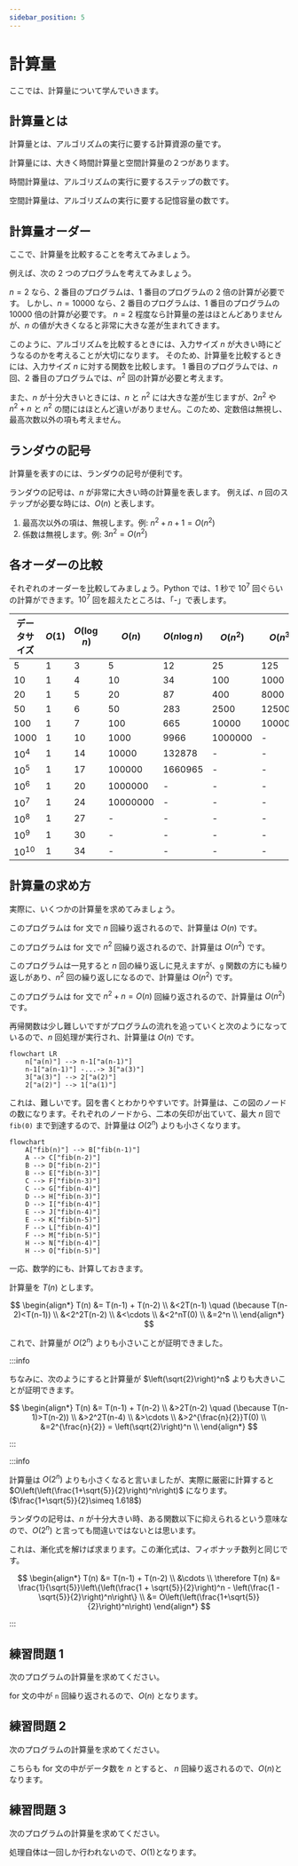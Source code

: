 ```yaml
---
sidebar_position: 5
---
```



# 計算量

ここでは、計算量について学んでいきます。

## 計算量とは

計算量とは、アルゴリズムの実行に要する計算資源の量です。

計算量には、大きく時間計算量と空間計算量の２つがあります。

時間計算量は、アルゴリズムの実行に要するステップの数です。

空間計算量は、アルゴリズムの実行に要する記憶容量の数です。

## 計算量オーダー

ここで、計算量を比較することを考えてみましょう。

例えば、次の 2 つのプログラムを考えてみましょう。

<ViewSource path="/order/example1.ipynb" />

<ViewSource path="/order/example2.ipynb" />

$n = 2$ なら、2 番目のプログラムは、1 番目のプログラムの 2 倍の計算が必要です。
しかし、$n = 10000$ なら、2 番目のプログラムは、1 番目のプログラムの 10000 倍の計算が必要です。
$n = 2$ 程度なら計算量の差はほとんどありませんが、$n$ の値が大きくなると非常に大きな差が生まれてきます。

このように、アルゴリズムを比較するときには、入力サイズ $n$ が大きい時にどうなるのかを考えることが大切になります。
そのため、計算量を比較するときには、入力サイズ $n$ に対する関数を比較します。
1 番目のプログラムでは、$n$ 回、2 番目のプログラムでは、$n^2$ 回の計算が必要と考えます。

また、$n$ が十分大きいときには、$n$ と $n^2$ には大きな差が生じますが、$2n^2$ や $n^2 + n$ と $n^2$ の間にはほとんど違いがありません。このため、定数倍は無視し、最高次数以外の項も考えません。

## ランダウの記号

計算量を表すのには、ランダウの記号が便利です。

ランダウの記号は、$n$ が非常に大きい時の計算量を表します。
例えば、$n$ 回のステップが必要な時には、$O(n)$ と表します。

1. 最高次以外の項は、無視します。例: $n^2 + n + 1 = O(n^2)$
1. 係数は無視します。例: $3n^2 = O(n^2)$

## 各オーダーの比較

それぞれのオーダーを比較してみましょう。Python では、1 秒で $10^7$ 回ぐらいの計算ができます。$10^7$ 回を超えたところは、「-」で表します。

| データサイズ | $O(1)$ | $O(\log n)$ | $O(n)$   | $O(n\log n)$ | $O(n^2)$ | $O(n^3)$ | $O(2^n)$ | $O(n!)$ |
| ------------ | ------ | ----------- | -------- | ------------ | -------- | -------- | -------- | ------- |
| 5            | 1      | 3           | 5        | 12           | 25       | 125      | 32       | 120     |
| 10           | 1      | 4           | 10       | 34           | 100      | 1000     | 1024     | 3628822 |
| 20           | 1      | 5           | 20       | 87           | 400      | 8000     | 1048576  | -       |
| 50           | 1      | 6           | 50       | 283          | 2500     | 125000   | -        | -       |
| 100          | 1      | 7           | 100      | 665          | 10000    | 1000000  | -        | -       |
| 1000         | 1      | 10          | 1000     | 9966         | 1000000  | -        | -        | -       |
| $10^4$       | 1      | 14          | 10000    | 132878       | -        | -        | -        | -       |
| $10^5$       | 1      | 17          | 100000   | 1660965      | -        | -        | -        | -       |
| $10^6$       | 1      | 20          | 1000000  | -            | -        | -        | -        | -       |
| $10^7$       | 1      | 24          | 10000000 | -            | -        | -        | -        | -       |
| $10^8$       | 1      | 27          | -        | -            | -        | -        | -        | -       |
| $10^9$       | 1      | 30          | -        | -            | -        | -        | -        | -       |
| $10^{10}$    | 1      | 34          | -        | -            | -        | -        | -        | -       |

## 計算量の求め方

実際に、いくつかの計算量を求めてみましょう。

<ViewSource path="/order/example1.ipynb" />

このプログラムは for 文で $n$ 回繰り返されるので、計算量は $O(n)$ です。

<ViewSource path="/order/example2.ipynb" />

このプログラムは for 文で $n^2$ 回繰り返されるので、計算量は $O(n^2)$ です。

<ViewSource path="/order/example3.ipynb" />

このプログラムは一見すると $n$ 回の繰り返しに見えますが、`g` 関数の方にも繰り返しがあり、$n^2$ 回の繰り返しになるので、計算量は $O(n^2)$ です。

<ViewSource path="/order/example4.ipynb" />

このプログラムは for 文で $n^2+n=O(n)$ 回繰り返されるので、計算量は $O(n^2)$ です。

<ViewSource path="/recursion/recurrence_relation_rec.ipynb" />

再帰関数は少し難しいですがプログラムの流れを追っていくと次のようになっているので、$n$ 回処理が実行され、計算量は $O(n)$ です。

```mermaid
flowchart LR
    n["a(n)"] --> n-1["a(n-1)"]
    n-1["a(n-1)"] -...-> 3["a(3)"]
    3["a(3)"] --> 2["a(2)"]
    2["a(2)"] --> 1["a(1)"]
```

<ViewSource path="/recursion/fib.ipynb" />

これは、難しいです。図を書くとわかりやすいです。計算量は、この図のノードの数になります。それぞれのノードから、二本の矢印が出ていて、最大 $n$ 回で `fib(0)` まで到達するので、計算量は $O(2^n)$ よりも小さくなります。

```mermaid
flowchart
    A["fib(n)"] --> B["fib(n-1)"]
    A --> C["fib(n-2)"]
    B --> D["fib(n-2)"]
    B --> E["fib(n-3)"]
    C --> F["fib(n-3)"]
    C --> G["fib(n-4)"]
    D --> H["fib(n-3)"]
    D --> I["fib(n-4)"]
    E --> J["fib(n-4)"]
    E --> K["fib(n-5)"]
    F --> L["fib(n-4)"]
    F --> M["fib(n-5)"]
    H --> N["fib(n-4)"]
    H --> O["fib(n-5)"]
```

一応、数学的にも、計算しておきます。

計算量を $T(n)$ とします。

$$
\begin{align*}
    T(n) &= T(n-1) + T(n-2) \\
         &<2T(n-1) \quad (\because T(n-2)<T(n-1)) \\
         &<2^2T(n-2) \\
         &<\cdots \\
         &<2^nT(0) \\
         &=2^n \\
\end{align*}
$$

これで、計算量が $O(2^n)$ よりも小さいことが証明できました。

:::info

ちなみに、次のようにすると計算量が $\left(\sqrt{2}\right)^n$ よりも大きいことが証明できます。

$$
\begin{align*}
    T(n) &= T(n-1) + T(n-2) \\
         &>2T(n-2) \quad (\because T(n-1)>T(n-2)) \\
         &>2^2T(n-4) \\
         &>\cdots \\
         &>2^{\frac{n}{2}}T(0) \\
         &=2^{\frac{n}{2}} = \left(\sqrt{2}\right)^n \\
\end{align*}
$$

:::

:::info

計算量は $O(2^n)$ よりも小さくなると言いましたが、実際に厳密に計算すると $O\left(\left(\frac{1+\sqrt{5}}{2}\right)^n\right)$ になります。($\frac{1+\sqrt{5}}{2}\simeq 1.618$)

ランダウの記号は、$n$ が十分大きい時、ある関数以下に抑えられるという意味なので、$O(2^n)$ と言っても間違いではないとは思います。

これは、漸化式を解けば求まります。この漸化式は、フィボナッチ数列と同じです。

$$
\begin{align*}
    T(n) &= T(n-1) + T(n-2) \\
    &\cdots \\
    \therefore T(n) &= \frac{1}{\sqrt{5}}\left\{\left(\frac{1 + \sqrt{5}}{2}\right)^n - \left(\frac{1 - \sqrt{5}}{2}\right)^n\right\} \\
                    &= O\left(\left(\frac{1+\sqrt{5}}{2}\right)^n\right)
\end{align*}
$$

:::

## 練習問題 1

次のプログラムの計算量を求めてください。

<ViewSource path="/order/exercise1.ipynb" />

<Answer>

for 文の中が `n` 回繰り返されるので、$O(n)$ となります。

</Answer>

## 練習問題 2

次のプログラムの計算量を求めてください。

<ViewSource path="/order/exercise2.ipynb" />

<Answer>

こちらも for 文の中がデータ数を $n$ とすると、 $n$ 回繰り返されるので、$O(n)$となります。

</Answer>

## 練習問題 3

次のプログラムの計算量を求めてください。

<ViewSource path="/order/exercise3.ipynb" />

<Answer>

処理自体は一回しか行われないので、$O(1)$となります。

</Answer>
